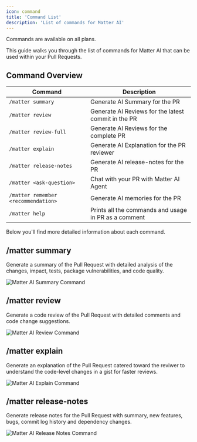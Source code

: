 ```yaml
---
icon: command
title: 'Command List'
description: 'List of commands for Matter AI'
---
```


<Note>
Commands are available on all plans.
</Note>

This guide walks you through the list of commands for Matter AI that can be used within your Pull Requests.

## Command Overview

| Command | Description |
| ------- | ----------- |
| `/matter summary` | Generate AI Summary for the PR |
| `/matter review` | Generate AI Reviews for the latest commit in the PR |
| `/matter review-full` | Generate AI Reviews for the complete PR |
| `/matter explain` | Generate AI Explanation for the PR reviewer |
| `/matter release-notes` | Generate AI release-notes for the PR |
| `/matter <ask-question>` | Chat with your PR with Matter AI Agent |
| `/matter remember <recommendation>` | Generate AI memories for the PR |
| `/matter help` | Prints all the commands and usage in PR as a comment |

Below you'll find more detailed information about each command.

## /matter summary
Generate a summary of the Pull Request with detailed analysis of the changes, impact, tests, package vulnerabilities, and code quality.

<Frame>
<img
  className="block"
  src="/images/features/summary-cmd.png"
  alt="Matter AI Summary Command"
/>
</Frame>

## /matter review
Generate a code review of the Pull Request with detailed comments and code change suggestions.

<Frame>
<img
  className="block"
  src="/images/features/review-cmd.png"
  alt="Matter AI Review Command"
/>
</Frame>

## /matter explain
Generate an explanation of the Pull Request catered toward the reviwer to understand the code-level changes in a gist for faster reviews.

<Frame>
<img
  className="block"
  src="/images/features/explain-cmd.png"
  alt="Matter AI Explain Command"
/>
</Frame>

## /matter release-notes
Generate release notes for the Pull Request with summary, new features, bugs, commit log history and dependency changes.

<Frame>
<img
  className="block"
  src="/images/features/release-notes-cmd.png"
  alt="Matter AI Release Notes Command"
/>
</Frame>



